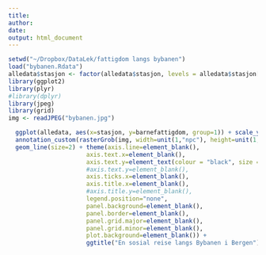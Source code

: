 ```yaml
---
title: 
author: 
date: 
output: html_document
---
```


```r
setwd("~/Dropbox/DataLek/fattigdom langs bybanen")
load("bybanen.Rdata")
alledata$stasjon <- factor(alledata$stasjon, levels = alledata$stasjon[order(alledata$sortering)])
library(ggplot2)
library(plyr)
#library(dplyr)
library(jpeg)
library(grid)
img <- readJPEG("bybanen.jpg")
```

```r
  ggplot(alledata, aes(x=stasjon, y=barnefattigdom, group=1)) + scale_y_continuous(limits = c(-1, 25), name="Barnefattigdom (%)") + 
  annotation_custom(rasterGrob(img, width=unit(1,"npc"), height=unit(1,"npc")), -Inf, 28.5, -3.3, Inf) + 
  geom_line(size=2) + theme(axis.line=element_blank(),
                      axis.text.x=element_blank(),
                      axis.text.y=element_text(colour = "black", size = 12),
                      #axis.text.y=element_blank(),
                      axis.ticks.x=element_blank(),
                      axis.title.x=element_blank(),
                      #axis.title.y=element_blank(),
                      legend.position="none",
                      panel.background=element_blank(),
                      panel.border=element_blank(),
                      panel.grid.major=element_blank(),
                      panel.grid.minor=element_blank(),
                      plot.background=element_blank()) + 
                      ggtitle("En sosial reise langs Bybanen i Bergen") + theme(plot.title = element_text(lineheight=.8, face="bold", color="tomato3"))

```



